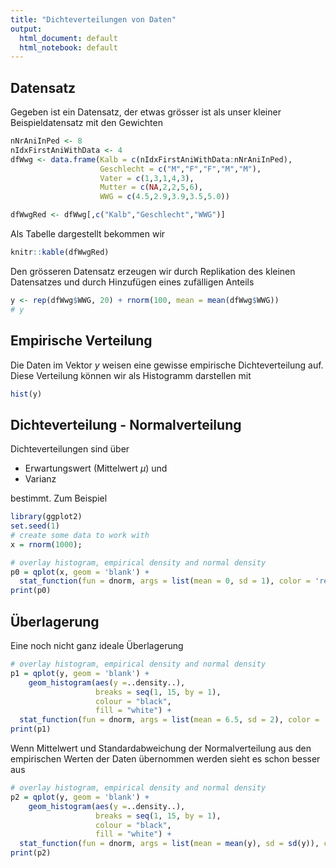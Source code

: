 ```yaml
---
title: "Dichteverteilungen von Daten"
output:
  html_document: default
  html_notebook: default
---
```


## Datensatz
Gegeben ist ein Datensatz, der etwas grösser ist als unser kleiner Beispieldatensatz mit den Gewichten

```r
nNrAniInPed <- 8
nIdxFirstAniWithData <- 4
dfWwg <- data.frame(Kalb = c(nIdxFirstAniWithData:nNrAniInPed),
                    Geschlecht = c("M","F","F","M","M"),
                    Vater = c(1,3,1,4,3),
                    Mutter = c(NA,2,2,5,6),
                    WWG = c(4.5,2.9,3.9,3.5,5.0))

dfWwgRed <- dfWwg[,c("Kalb","Geschlecht","WWG")]
```

Als Tabelle dargestellt bekommen wir

```r
knitr::kable(dfWwgRed)
```

Den grösseren Datensatz erzeugen wir durch Replikation des kleinen Datensatzes und durch Hinzufügen eines zufälligen Anteils

```r
y <- rep(dfWwg$WWG, 20) + rnorm(100, mean = mean(dfWwg$WWG))
# y
```

## Empirische Verteilung
Die Daten im Vektor $y$ weisen eine gewisse empirische Dichteverteilung auf. Diese Verteilung können wir als Histogramm darstellen mit 

```r
hist(y)
```

## Dichteverteilung - Normalverteilung
Dichteverteilungen sind über 

* Erwartungswert (Mittelwert $\mu$) und 
* Varianz

bestimmt. Zum Beispiel

```r
library(ggplot2)
set.seed(1)
# create some data to work with
x = rnorm(1000);

# overlay histogram, empirical density and normal density
p0 = qplot(x, geom = 'blank') +   
  stat_function(fun = dnorm, args = list(mean = 0, sd = 1), color = 'red')
print(p0)
```

## Überlagerung
Eine noch nicht ganz ideale Überlagerung
```r
# overlay histogram, empirical density and normal density
p1 = qplot(y, geom = 'blank') + 
    geom_histogram(aes(y =..density..),
                   breaks = seq(1, 15, by = 1), 
                   colour = "black", 
                   fill = "white") +  
  stat_function(fun = dnorm, args = list(mean = 6.5, sd = 2), color = 'blue')
print(p1)
```

Wenn Mittelwert und Standardabweichung der Normalverteilung aus den empirischen Werten der Daten übernommen werden sieht es schon besser aus

```r
# overlay histogram, empirical density and normal density
p2 = qplot(y, geom = 'blank') + 
    geom_histogram(aes(y =..density..),
                   breaks = seq(1, 15, by = 1), 
                   colour = "black", 
                   fill = "white") +  
  stat_function(fun = dnorm, args = list(mean = mean(y), sd = sd(y)), colour = 'green')
print(p2)

```


